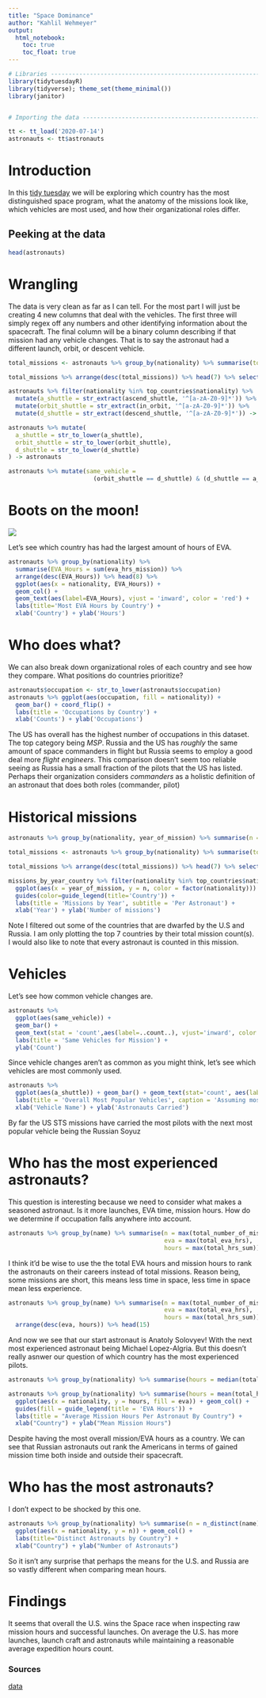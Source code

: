 ```yaml
---
title: "Space Dominance"
author: "Kahlil Wehmeyer"
output: 
  html_notebook:
    toc: true
    toc_float: true
---
```

```r
# Libraries ---------------------------------------------------------------
library(tidytuesdayR)
library(tidyverse); theme_set(theme_minimal())
library(janitor)


# Importing the data ------------------------------------------------------

tt <- tt_load('2020-07-14')
astronauts <- tt$astronauts

```

# Introduction

In this [tidy tuesday](https://github.com/rfordatascience/tidytuesday) we will be exploring which country has the most distinguished space program, what the anatomy of the missions look like, which vehicles are most used, and how their organizational roles differ.

## Peeking at the data
```r
head(astronauts)
```

# Wrangling

The data is very clean as far as I can tell. For the most part I will just be creating 4 new columns that deal with the vehicles. The first three will simply regex off any numbers and other identifying information about the spacecraft. The final column will be a binary column describing if that mission had any vehicle changes. That is to say the astronaut had a different launch, orbit, or descent vehicle.

```r
total_missions <- astronauts %>% group_by(nationality) %>% summarise(total_missions = sum(total_number_of_missions))

total_missions %>% arrange(desc(total_missions)) %>% head(7) %>% select(nationality) -> top_countries 

astronauts %>% filter(nationality %in% top_countries$nationality) %>% 
  mutate(a_shuttle = str_extract(ascend_shuttle, '^[a-zA-Z0-9]*')) %>% 
  mutate(orbit_shuttle = str_extract(in_orbit, '^[a-zA-Z0-9]*')) %>% 
  mutate(d_shuttle = str_extract(descend_shuttle, '^[a-zA-Z0-9]*')) -> astronauts 

astronauts %>% mutate(
  a_shuttle = str_to_lower(a_shuttle),
  orbit_shuttle = str_to_lower(orbit_shuttle),
  d_shuttle = str_to_lower(d_shuttle)
) -> astronauts

astronauts %>% mutate(same_vehicle = 
                        (orbit_shuttle == d_shuttle) & (d_shuttle == a_shuttle)) -> astronauts
```

# Boots on the moon!
![](https://www.nasa.gov/sites/default/files/thumbnails/image/harrison-schmidt-bounce.gif)

Let's see which country has had the largest amount of hours of EVA.

```r
astronauts %>% group_by(nationality) %>% 
  summarise(EVA_Hours = sum(eva_hrs_mission)) %>% 
  arrange(desc(EVA_Hours)) %>% head(8) %>% 
  ggplot(aes(x = nationality, EVA_Hours)) +
  geom_col() +
  geom_text(aes(label=EVA_Hours), vjust = 'inward', color = 'red') + 
  labs(title='Most EVA Hours by Country') +
  xlab('Country') + ylab('Hours') 
```  

# Who does what?

We can also break down organizational roles of each country and see how they compare.
What positions do countries prioritize?

```r
astronauts$occupation <- str_to_lower(astronauts$occupation)
astronauts %>% ggplot(aes(occupation, fill = nationality)) + 
  geom_bar() + coord_flip() +
  labs(title = 'Occupations by Country') + 
  xlab('Counts') + ylab('Occupations')
```
The US has overall has the highest number of occupations in this dataset.
The top category being _MSP_. Russia and the US has *roughly* the same amount of space commanders in flight but Russia seems to employ a good deal more _flight engineers_. This comparison doesn't seem too reliable seeing as Russia has a small fraction of the pilots that the US has listed. Perhaps their organization considers _commanders_ as a holistic definition of an astronaut that does both roles (commander, pilot)

# Historical missions

```r
astronauts %>% group_by(nationality, year_of_mission) %>% summarise(n = n()) -> missions_by_year_country

total_missions <- astronauts %>% group_by(nationality) %>% summarise(total_missions = sum(total_number_of_missions))

total_missions %>% arrange(desc(total_missions)) %>% head(7) %>% select(nationality) -> top_countries 

missions_by_year_country %>% filter(nationality %in% top_countries$nationality) %>% 
  ggplot(aes(x = year_of_mission, y = n, color = factor(nationality))) + geom_line() +
  guides(color=guide_legend(title='Country')) + 
  labs(title = 'Missions by Year', subtitle = 'Per Astronaut') +
  xlab('Year') + ylab('Number of missions')
```
Note I filtered out some of the countries that are dwarfed by the U.S and Russia. I am only plotting the top 7 countries by their total mission count(s).
I would also like to note that every astronaut is counted in this mission. 

# Vehicles
Let's see how common vehicle changes are.

```r
astronauts %>% 
  ggplot(aes(same_vehicle)) + 
  geom_bar() + 
  geom_text(stat = 'count',aes(label=..count..), vjust='inward', color = 'red') +
  labs(title = 'Same Vehicles for Mission') +
  ylab('Count')
```
Since vehicle changes aren't as common as you might think, let's see which vehicles are most commonly used.
```r
astronauts %>% 
  ggplot(aes(a_shuttle)) + geom_bar() + geom_text(stat='count', aes(label=..count..), vjust="inward", color = 'red') +
  labs(title = 'Overall Most Popular Vehicles', caption = 'Assuming most common case of same vehicle') +
  xlab('Vehicle Name') + ylab('Astronauts Carried')
```

By far the US STS missions have carried the most pilots with the next most popular vehicle being the Russian Soyuz

# Who has the most experienced astronauts?
This question is interesting because we need to consider what makes a seasoned astronaut. Is it more launches, EVA time, mission hours. How do we determine if occupation falls anywhere into account.

```r
astronauts %>% group_by(name) %>% summarise(n = max(total_number_of_missions),
                                            eva = max(total_eva_hrs),
                                            hours = max(total_hrs_sum)) %>% arrange(desc(n)) %>% head(15)
```
I think it'd be wise to use the the total EVA hours and mission hours to rank the astronauts on their careers instead of total missions. Reason being, some missions are short, this means less time in space, less time in space mean less experience.

```r

astronauts %>% group_by(name) %>% summarise(n = max(total_number_of_missions),
                                            eva = max(total_eva_hrs),
                                            hours = max(total_hrs_sum)) %>% 
  arrange(desc(eva, hours)) %>% head(15)
```
And now we see that our start astronaut is Anatoly Solovyev! With the next most experienced astronaut being Michael Lopez-Algria.
But this doesn't really asnwer our question of which country has the most experienced pilots.

```r
astronauts %>% group_by(nationality) %>% summarise(hours = median(total_hrs_sum), eva = mean(total_eva_hrs)) %>% arrange(desc(hours)) %>% head(10)
```

```r

astronauts %>% group_by(nationality) %>% summarise(hours = mean(total_hrs_sum), eva = mean(total_eva_hrs)) %>% arrange(desc(hours)) %>% head(10) %>% 
  ggplot(aes(x = nationality, y = hours, fill = eva)) + geom_col() +
  guides(fill = guide_legend(title = 'EVA Hours')) +
  labs(title = "Average Mission Hours Per Astronaut By Country") +
  xlab("Country") + ylab("Mean Mission Hours")
```
Despite having the most overall mission/EVA hours as a country. We can see that Russian astronauts out rank the Americans in terms of gained mission time both inside and outside their spacecraft.

# Who has the most astronauts?
I don't expect to be shocked by this one.
```r
astronauts %>% group_by(nationality) %>% summarise(n = n_distinct(name)) %>% arrange(desc(n)) %>% 
  ggplot(aes(x = nationality, y = n)) + geom_col() +
  labs(title="Distinct Astronauts by Country") +
  xlab("Country") + ylab("Number of Astronauts")
```
So it isn't any surprise that perhaps the means for the U.S. and Russia are so vastly different when comparing mean hours.


# Findings
It seems that overall the U.S. wins the Space race when inspecting raw mission hours and successful launches.
On average the U.S. has more launches, launch craft and astronauts while maintaining a reasonable average expedition hours count.

### Sources

[data](https://github.com/rfordatascience/tidytuesday/tree/master/data/2019/2019-01-15)


